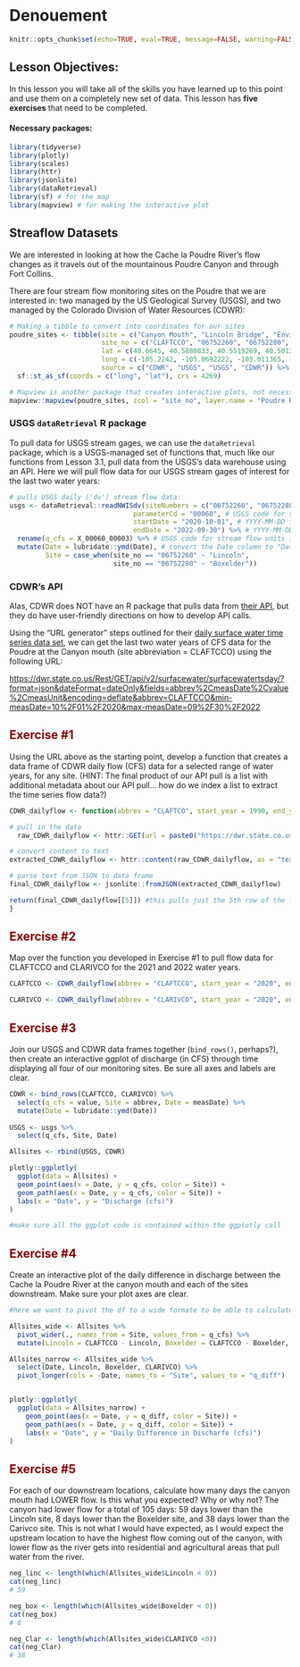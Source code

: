 # Denouement

```r
knitr::opts_chunk$set(echo=TRUE, eval=TRUE, message=FALSE, warning=FALSE, rows.print=5, fig.width=9)
```

## Lesson Objectives:

In this lesson you will take all of the skills you have learned up to this point and use them on a completely new set of data. This lesson has **five exercises** that need to be completed.

#### Necessary packages:

```r
library(tidyverse)
library(plotly)
library(scales)
library(httr)
library(jsonlite)
library(dataRetrieval)
library(sf) # for the map
library(mapview) # for making the interactive plot
```

## Streaflow Datasets

We are interested in looking at how the Cache la Poudre River's flow changes as it travels out of the mountainous Poudre Canyon and through Fort Collins.

There are four stream flow monitoring sites on the Poudre that we are interested in: two managed by the US Geological Survey (USGS), and two managed by the Colorado Division of Water Resources (CDWR):

```r
# Making a tibble to convert into coordinates for our sites
poudre_sites <- tibble(site = c("Canyon Mouth", "Lincoln Bridge", "Environmental Learning Center", "Below Fossil Creek Reservoir"),
                       site_no = c("CLAFTCCO", "06752260", "06752280", "CLARIVCO"),
                       lat = c(40.6645, 40.5880833, 40.5519269, 40.5013),
                       long = c(-105.2242, -105.0692222, -105.011365, -104.967),
                       source = c("CDWR", "USGS", "USGS", "CDWR")) %>%
  sf::st_as_sf(coords = c("long", "lat"), crs = 4269)

# Mapview is another package that creates interactive plots, not necessary for you to know yet!
mapview::mapview(poudre_sites, zcol = "site_no", layer.name = "Poudre River Monitoring")
```

### USGS `dataRetrieval` R package

To pull data for USGS stream gages, we can use the `dataRetrieval` package, which is a USGS-managed set of functions that, much like our functions from Lesson 3.1, pull data from the USGS's data warehouse using an API. Here we will pull flow data for our USGS stream gages of interest for the last two water years:

```r
# pulls USGS daily ('dv') stream flow data:
usgs <- dataRetrieval::readNWISdv(siteNumbers = c("06752260", "06752280"), # USGS site code for the Poudre River at the Lincoln Bridge and the ELC
                               parameterCd = "00060", # USGS code for stream flow
                               startDate = "2020-10-01", # YYYY-MM-DD formatting
                               endDate = "2022-09-30") %>% # YYYY-MM-DD formatting
  rename(q_cfs = X_00060_00003) %>% # USGS code for stream flow units in cubic feet per second (CFS)
  mutate(Date = lubridate::ymd(Date), # convert the Date column to "Date" formatting using the `lubridate` package
         Site = case_when(site_no == "06752260" ~ "Lincoln", 
                          site_no == "06752280" ~ "Boxelder"))
```

### CDWR's API

Alas, CDWR does NOT have an R package that pulls data from [their API](https://dwr.state.co.us/Rest/GET/Help#Datasets&#SurfaceWaterController&#gettingstarted&#jsonxml), but they do have user-friendly directions on how to develop API calls.

Using the "URL generator" steps outlined for their [daily surface water time series data set](https://dwr.state.co.us/Rest/GET/Help/SurfaceWaterTSDayGenerator), we can get the last two water years of CFS data for the Poudre at the Canyon mouth (site abbreviation = CLAFTCCO) using the following URL:

<https://dwr.state.co.us/Rest/GET/api/v2/surfacewater/surfacewatertsday/?format=json&dateFormat=dateOnly&fields=abbrev%2CmeasDate%2Cvalue%2CmeasUnit&encoding=deflate&abbrev=CLAFTCCO&min-measDate=10%2F01%2F2020&max-measDate=09%2F30%2F2022>

## Exercise #1 {style="color: maroon"}

Using the URL above as the starting point, develop a function that creates a data frame of CDWR daily flow (CFS) data for a selected range of water years, for any site. (HINT: The final product of our API pull is a list with additional metadata about our API pull... how do we index a list to extract the time series flow data?)

```r
CDWR_dailyflow <- function(abbrev = "CLAFTCO", start_year = 1990, end_year = 2021) {

# pull in the data
  raw_CDWR_dailyflow <- httr::GET(url = paste0("https://dwr.state.co.us/Rest/GET/api/v2/surfacewater/surfacewatertsday/", "?format=json&dateFormat=dateOnly&fields=abbrev%2CmeasDate%2Cvalue%2CmeasUnit&encoding=deflate&abbrev=", abbrev, "&min-measDate=10%2F01%2F", start_year, "&max-measDate=09%2F30%2F", end_year))

# convert content to text
extracted_CDWR_dailyflow <- httr::content(raw_CDWR_dailyflow, as = "text", encoding = "UTF-8") 

# parse text from JSON to data frame
final_CDWR_dailyflow <- jsonlite::fromJSON(extracted_CDWR_dailyflow)

return(final_CDWR_dailyflow[[5]]) #this pulls just the 5th row of the list
}


```

## Exercise #2 {style="color: maroon"}

Map over the function you developed in Exercise #1 to pull flow data for CLAFTCCO and CLARIVCO for the 2021 and 2022 water years.

```r

CLAFTCCO <- CDWR_dailyflow(abbrev = "CLAFTCCO", start_year = "2020", end_year = "2022")

CLARIVCO <- CDWR_dailyflow(abbrev = "CLARIVCO", start_year = "2020", end_year = "2022")
```

## Exercise #3 {style="color: maroon"}

Join our USGS and CDWR data frames together (`bind_rows()`, perhaps?), then create an interactive ggplot of discharge (in CFS) through time displaying all four of our monitoring sites. Be sure all axes and labels are clear.

```r

CDWR <- bind_rows(CLAFTCCO, CLARIVCO) %>%
  select(q_cfs = value, Site = abbrev, Date = measDate) %>%
  mutate(Date = lubridate::ymd(Date)) 
  
USGS <- usgs %>%
  select(q_cfs, Site, Date)

Allsites <- rbind(USGS, CDWR)

plotly::ggplotly( 
  ggplot(data = Allsites) +
  geom_point(aes(x = Date, y = q_cfs, color = Site)) +
  geom_path(aes(x = Date, y = q_cfs, color = Site)) +
  labs(x = "Date", y = "Discharge (cfs)")
)

#make sure all the ggplot code is contained within the ggplotly call

```

## Exercise #4 {style="color: maroon"}

Create an interactive plot of the daily difference in discharge between the Cache la Poudre River at the canyon mouth and each of the sites downstream. Make sure your plot axes are clear.

```r
#here we want to pivot the df to a wide formate to be able to calculate the difference

Allsites_wide <- Allsites %>%
  pivot_wider(., names_from = Site, values_from = q_cfs) %>%
  mutate(Lincoln = CLAFTCCO - Lincoln, Boxelder = CLAFTCCO - Boxelder, CLARIVCO = CLAFTCCO - CLARIVCO)

Allsites_narrow <- Allsites_wide %>%
  select(Date, Lincoln, Boxelder, CLARIVCO) %>%
  pivot_longer(cols = -Date, names_to = "Site", values_to = "q_diff")


plotly::ggplotly(
  ggplot(data = Allsites_narrow) +
    geom_point(aes(x = Date, y = q_diff, color = Site)) +
    geom_path(aes(x = Date, y = q_diff, color = Site)) +
    labs(x = "Date", y = "Daily Difference in Discharfe (cfs)")
)
```

## Exercise #5 {style="color: maroon"}

For each of our downstream locations, calculate how many days the canyon mouth had LOWER flow. Is this what you expected? Why or why not?
The canyon had lower flow for a total of 105 days: 59 days lower than the Lincoln site, 8 days lower than the Boxelder site, and 38 days lower than the Carivco site. This is not what I would have expected, as I would expect the upstream location to have the highest flow coming out of the canyon, with lower flow as the river gets into residential and agricultural areas that pull water from the river. 

```r

neg_linc <- length(which(Allsites_wide$Lincoln < 0))
cat(neg_linc)
# 59

neg_box <- length(which(Allsites_wide$Boxelder < 0))
cat(neg_box)
# 8

neg_Clar <- length(which(Allsites_wide$CLARIVCO <0))
cat(neg_Clar)
# 38


```
